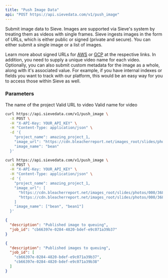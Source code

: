 ```yaml
---
title: "Push Image Data"
api: "POST https://api.sievedata.com/v1/push_image"
---
```


Submit image data to Sieve. Images are supported via Sieve's system by treating them as videos with single frames. Sieve ingests images in the form of URLs, which is either public or signed (private and secure). You can either submit a single image or a list of images.

Learn more about signed URLs for [AWS](https://docs.aws.amazon.com/AmazonS3/latest/userguide/ShareObjectPreSignedURL.html) or [GCP](https://cloud.google.com/storage/docs/access-control/signed-urls) at the respective links. In addition, you need to supply a unique video name for each video. Optionally, you can also submit custom metadata for the image as a whole, along with it's associated value. For example, if you have internal indexes or fields you want to track with our platform, this would be an easy way for you to access those within Sieve as well.

### Parameters

<Param body="project_name" type="string">
  The name of the project
</Param>

<Param body="image_url" type="string or list">
  Valid URL to video
</Param>

<Param body="image_name" type="string or list">
  Valid name for video
</Param>

<RequestExample>

```bash Terminal
curl https://api.sievedata.com/v1/push_image \
  -X POST \
  -H "X-API-Key: YOUR_API_KEY" \
  -H "Content-Type: application/json" \
  -d '{
    "project_name": amazing_project_1,
    "image_url": "https://cdn.bleacherreport.net/images_root/slides/photos/000/368/570/102184753_original.jpg?1283212258",
    "image_name": "bean"
  }'
```

```bash Terminal
curl https://api.sievedata.com/v1/push_image \
  -X POST \
  -H "X-API-Key: YOUR_API_KEY" \
  -H "Content-Type: application/json" \
  -d '{
    "project_name": amazing_project_1,
    "image_url": [
      "https://cdn.bleacherreport.net/images_root/slides/photos/000/368/570/102184753_original.jpg?1283212258",
      "https://cdn.bleacherreport.net/images_root/slides/photos/000/368/570/102184753_original.jpg?1283212258"
    ]
    "image_name": ["bean", "bean1"]
  }'
```

</RequestExample>

<ResponseExample>

```json Example
{
  "description": "Published image to queuing",
  "job_id": "cb66397e-0284-4820-bdef-e9c071a39b37"
}
```

```json Example (List)
{
  "description": "Published images to queuing",
  "job_id": [
    "cb66397e-0284-4820-bdef-e9c071a39b37",
    "cb66397e-0284-4820-bdef-e9c071a39b38"
  ]
}
```

</ResponseExample>
